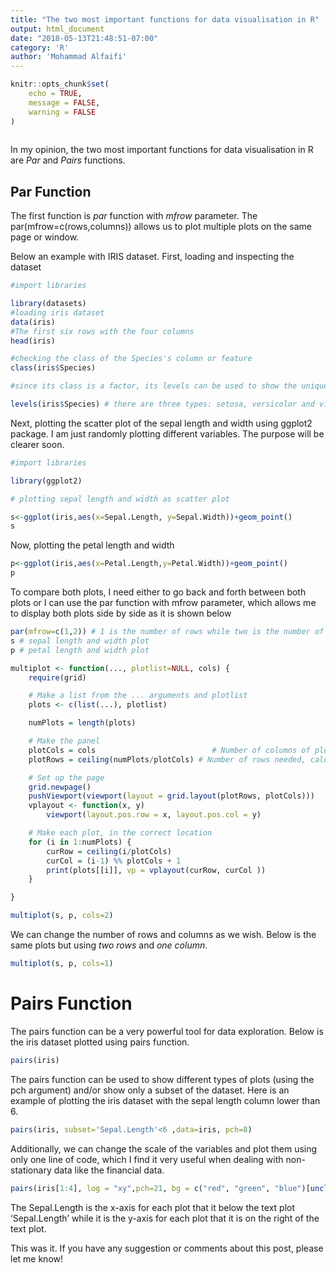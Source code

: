 ```yaml
---
title: "The two most important functions for data visualisation in R"
output: html_document
date: "2018-05-13T21:48:51-07:00"
category: 'R'
author: 'Mohammad Alfaifi'
---
```


```r
knitr::opts_chunk$set(
	echo = TRUE,
	message = FALSE,
	warning = FALSE
)
 
```


In my opinion, the two most important functions for data visualisation in R are *Par* and *Pairs* functions.

## Par Function
The first function is *par* function with *mfrow* parameter. The par(mfrow=c(rows,columns)) allows us to plot multiple plots on the same page or window. 

Below an example with IRIS dataset. First, loading and inspecting the dataset 

```r
#import libraries

library(datasets)
#loading iris dataset
data(iris)
#The first six rows with the four columns
head(iris)

#checking the class of the Species's column or feature
class(iris$Species)

#since its class is a factor, its levels can be used to show the unique values of the species column

levels(iris$Species) # there are three types: setosa, versicolor and virginica

```
Next, plotting the scatter plot of the sepal length and width using ggplot2 package. I am just randomly plotting different variables. The purpose will be clearer soon.

```r
#import libraries

library(ggplot2)

# plotting sepal length and width as scatter plot

s<-ggplot(iris,aes(x=Sepal.Length, y=Sepal.Width))+geom_point()
s

```

Now, plotting the petal length and width
```r
p<-ggplot(iris,aes(x=Petal.Length,y=Petal.Width))+geom_point()
p
```

To compare both plots, I need either to go back and forth between both plots or I can use the par function with mfrow parameter, which allows me to display both plots  side by side as it is shown below  

```r
par(mfrow=c(1,2)) # 1 is the number of rows while two is the number of columns
s # sepal length and width plot
p # petal length and width plot

```

```r
multiplot <- function(..., plotlist=NULL, cols) {
    require(grid)

    # Make a list from the ... arguments and plotlist
    plots <- c(list(...), plotlist)

    numPlots = length(plots)

    # Make the panel
    plotCols = cols                          # Number of columns of plots
    plotRows = ceiling(numPlots/plotCols) # Number of rows needed, calculated from # of cols

    # Set up the page
    grid.newpage()
    pushViewport(viewport(layout = grid.layout(plotRows, plotCols)))
    vplayout <- function(x, y)
        viewport(layout.pos.row = x, layout.pos.col = y)

    # Make each plot, in the correct location
    for (i in 1:numPlots) {
        curRow = ceiling(i/plotCols)
        curCol = (i-1) %% plotCols + 1
        print(plots[[i]], vp = vplayout(curRow, curCol ))
    }

}

```

```r
multiplot(s, p, cols=2)

```

We can change the number of rows and columns as we wish. Below is the same plots but using *two rows* and *one column*. 


```r
multiplot(s, p, cols=1)

```

# Pairs Function

The pairs function can be a very powerful tool for data exploration. Below is the iris dataset plotted using pairs function.

```r
pairs(iris)
```

The pairs function can be used to show different types of plots (using the pch argument) and/or show only a subset of the dataset. Here is an example of plotting the iris dataset with the sepal length column lower than 6. 
```r
pairs(iris, subset='Sepal.Length'<6 ,data=iris, pch=8)

```

Additionally, we can change the scale of the variables and plot them using only one line of code, which I find it very useful when dealing with non-stationary data like the financial data.
```r


pairs(iris[1:4], log = "xy",pch=21, bg = c("red", "green", "blue")[unclass(iris$Species)]) 

```

The Sepal.Length is the x-axis for each plot that it below the text plot 'Sepal.Length' while it is the y-axis for each plot that it is on the right of the text plot. 



This was it.  If you have any suggestion or comments about this post, please let me know! 

